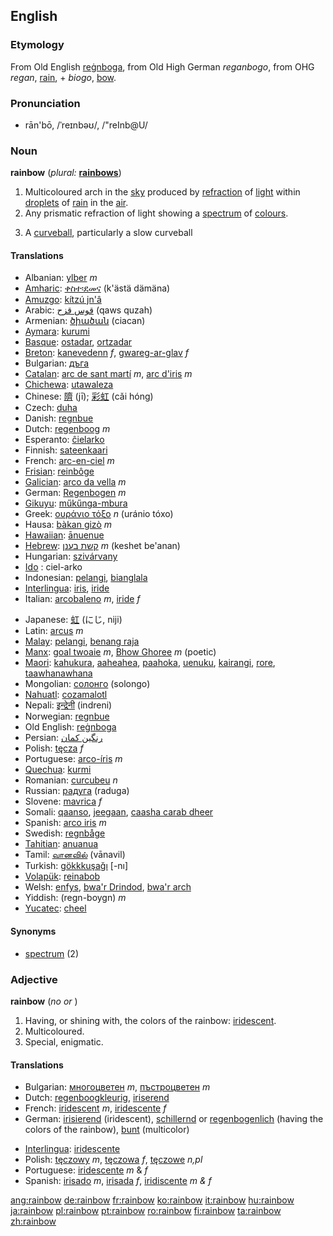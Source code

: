 {{wikipedia}}
==English==

===Etymology===
From Old English [[regnboga|reġnboga]], from Old High German ''reganbogo'', from OHG ''regan'', [[rain]], + ''biogo'', [[bow]].

===Pronunciation===
*rān'bō, /ˈreɪnbəʊ/, /"reInb@U/

===Noun===
'''rainbow'''  (''plural:'' '''[[rainbows]]''')
# Multicoloured arch in the [[sky]] produced by [[refraction]] of [[light]] within [[droplet]]s of [[rain]] in the [[air]].
# Any prismatic refraction of light showing a [[spectrum]] of [[colour]]s.
# {{baseball}} A [[curveball]], particularly a slow curveball

====Translations====

{{top}}
*Albanian: [[ylber]] ''m''
*[[Amharic]]: [[ቀስተ፡ደመና]] (k'ästä dämäna)
*[[Amuzgo]]: [[kítzú jn'â]]
*Arabic: [[قوس قزح]] (qaws quzah)
*Armenian: [[ծիածան]] (ciacan)
*[[Aymara]]: [[kurumi]]
*[[Basque]]: [[ostadar]], [[ortzadar]]
*[[Breton]]: [[kanevedenn]] ''f'', [[gwareg-ar-glav]] ''f''
*Bulgarian: [[дъга]]
*[[Catalan]]: [[arc de sant martí]] ''m'', [[arc d'iris]] ''m''
*[[Chichewa]]: [[utawaleza]]
*Chinese: [[隮]] (jī); [[彩虹]] (cǎi hóng)
*Czech: [[duha]]
*Danish: [[regnbue]]
*Dutch: [[regenboog]] ''m''
*Esperanto: [[ĉielarko]]
*Finnish: [[sateenkaari]]
*French: [[arc-en-ciel]] ''m''
*[[Frisian]]: [[reinbôge]]
*[[Galician]]: [[arco da vella]] ''m''
*German: [[Regenbogen]] ''m''
*[[Gikuyu]]: [[műkűnga-mbura]]
*Greek: [[ουράνιο τόξο]] ''n'' (uránio tóxo)
*Hausa: [[bàkan gizò]] ''m''
*[[Hawaiian]]: [[ānuenue]]
*[[Hebrew]]: [[קשת בענן]] ''m'' (keshet be'anan)
*Hungarian: [[szivárvany]]
* [[Ido]] : ciel-arko
*Indonesian: [[pelangi]], [[bianglala]]
*[[Interlingua]]: [[iris]], [[iride]]
*Italian: [[arcobaleno]] ''m'', [[iride]] ''f''
{{mid}}
*Japanese: [[虹]] (にじ, niji)
*Latin: [[arcus]] ''m''
*[[Malay]]: [[pelangi]], [[benang raja]]
*[[Manx]]: [[goal twoaie]] ''m'', [[Bhow Ghoree]] ''m'' (poetic)
*[[Maori]]: [[kahukura]], [[aaheahea]], [[paahoka]], [[uenuku]], [[kairangi]], [[rore]], [[taawhanawhana]]
*Mongolian: [[солонго]] (solongo)
*[[Nahuatl]]: [[cozamalotl]]
*Nepali: [[इन्द्रेनी]] (indreni) 
*Norwegian: [[regnbue]]
*Old English: [[regnboga|reġnboga]]
*Persian: [[رنگین کمان]] 
*Polish: [[tęcza]] ''f''
*Portuguese: [[arco-íris]] ''m''
*[[Quechua]]: [[kurmi]]
*Romanian: [[curcubeu]] ''n''
*Russian: [[радуга]] (raduga)
*Slovene: [[mavrica]] ''f''
*Somali: [[qaanso]], [[jeegaan]], [[caasha carab dheer]]
*Spanish: [[arco iris]] ''m''
*Swedish: [[regnbåge]]
*[[Tahitian]]: [[anuanua]]
*Tamil: [[வானவில்]] (vānavil)
*Turkish: [[gökkkuşağı]] [-nı]
*[[Volapük]]: [[reinabob]]
*Welsh: [[enfys]], [[bwa'r Drindod]], [[bwa'r arch]]
*Yiddish: (regn-boygn) ''m''
*[[Yucatec]]: [[cheel]]
{{bottom}}

====Synonyms====
*[[spectrum]] (2)

===Adjective===
'''rainbow'''  (''no'' {{compar}} ''or'' {{superl}})

# Having, or shining with, the colors of the rainbow: [[iridescent]].
# Multicoloured.
# Special, enigmatic.

====Translations====

{{top}}
*Bulgarian: [[многоцветен]] ''m'', [[пъстроцветен]] ''m''
*Dutch: [[regenboogkleurig]], [[iriserend]]
*French: [[iridescent]] ''m'', [[iridescente]] ''f''
*German: [[irisierend]] (iridescent), [[schillernd]] or [[regenbogenlich]] (having the colors of the rainbow), [[bunt]] (multicolor)
{{mid}}
*[[Interlingua]]: [[iridescente]]
*Polish: [[tęczowy]] ''m'', [[tęczowa]] ''f'', [[tęczowe]] ''n,pl''
*Portuguese: [[iridescente]] ''m'' & ''f''
*Spanish: [[irisado]] ''m'', [[irisada]] ''f'', [[iridiscente]] ''m & f''
{{bottom}}

[[ang:rainbow]]
[[de:rainbow]]
[[fr:rainbow]]
[[ko:rainbow]]
[[it:rainbow]]
[[hu:rainbow]]
[[ja:rainbow]]
[[pl:rainbow]]
[[pt:rainbow]]
[[ro:rainbow]]
[[fi:rainbow]]
[[ta:rainbow]]
[[zh:rainbow]]